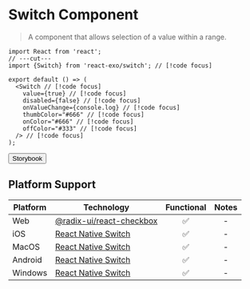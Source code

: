 
# Switch Component

> A component that allows selection of a value within a range.

<Switch
  disabled={false}
  onValueChange={console.log}
  thumbColor="#666"
  onColor="#666"
  offColor="#333"
/>

```tsx twoslash
import React from 'react';
// ---cut---
import {Switch} from 'react-exo/switch'; // [!code focus]

export default () => (
  <Switch // [!code focus]
    value={true} // [!code focus]
    disabled={false} // [!code focus]
    onValueChange={console.log} // [!code focus]
    thumbColor="#666" // [!code focus]
    onColor="#666" // [!code focus]
    offColor="#333" // [!code focus]
  /> // [!code focus]
);
```

<Button href="https://exo.fig.run/?path=/docs/primitives-switch">Storybook</Button>

## Platform Support

| Platform | Technology | Functional | Notes |
| -------- | ---------- | :--------: | :---: |
| Web | [@radix-ui/react-checkbox](https://www.radix-ui.com/primitives/docs/components/switch) | ✅ | - |
| iOS | [React Native Switch](https://reactnative.dev/docs/switch) | ✅ | - |
| MacOS | [React Native Switch](https://reactnative.dev/docs/switch) | ✅ | - |
| Android | [React Native Switch](https://reactnative.dev/docs/switch) | ✅ | - |
| Windows | [React Native Switch](https://reactnative.dev/docs/switch) | ✅ | - |
